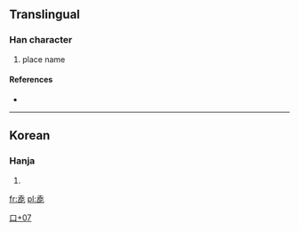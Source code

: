 ==Translingual==

===Han character===
{{Han char|rn=30|rad=口|as=07|sn=10|four=|canj=土戈口心 (GIRP)}}

# place name

====References====
* {{Han ref|kx=0193.051|dj=0413.160|hdz=10625.071|uh=551F|ud=21791}}

----

==Korean==

===Hanja===
{{ko-hanja|hangeul=[[것]]|rv=geot|mr=kŏt}}

# {{defn|Korean|sort=口07}}

[[Category:Korean-only CJKV Characters|口+07]]

[[fr:唟]]
[[pl:唟]]